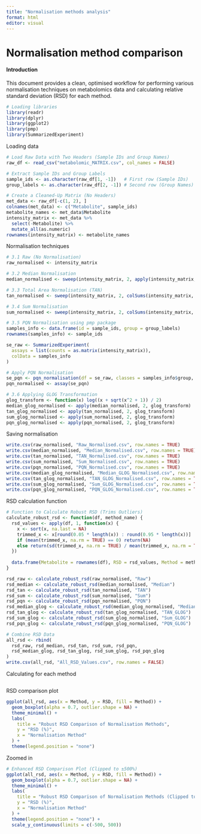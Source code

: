 ---
title: "Normalisation methods analysis"
format: html
editor: visual
---

# Normalisation method comparison

#### Introduction

This document provides a clean, optimised workflow for performing various normalisation techniques on metabolomics data and calculating relative standard deviation (RSD) for each method.

```{r}
# Loading libraries
library(readr)
library(dplyr)
library(ggplot2)
library(pmp)
library(SummarizedExperiment)

```

Loading data

```{r}
# Load Raw Data with Two Headers (Sample IDs and Group Names)
raw_df <- read_csv("metabolomic_MATRIX.csv", col_names = FALSE)

# Extract Sample IDs and Group Labels
sample_ids <- as.character(raw_df[1, -1])   # First row (Sample IDs)
group_labels <- as.character(raw_df[2, -1]) # Second row (Group Names)

# Create a Cleaned-Up Matrix (No Headers)
met_data <- raw_df[-c(1, 2), ]
colnames(met_data) <- c("Metabolite", sample_ids)
metabolite_names <- met_data$Metabolite
intensity_matrix <- met_data %>%
  select(-Metabolite) %>%
  mutate_all(as.numeric)
rownames(intensity_matrix) <- metabolite_names

```

Normalisation techniques

```{r}
# 3.1 Raw (No Normalisation)
raw_normalised <- intensity_matrix

# 3.2 Median Normalisation
median_normalised <- sweep(intensity_matrix, 2, apply(intensity_matrix, 2, median, na.rm = TRUE), "/")

# 3.3 Total Area Normalisation (TAN)
tan_normalised <- sweep(intensity_matrix, 2, colSums(intensity_matrix, na.rm = TRUE), "/")

# 3.4 Sum Normalisation
sum_normalised <- sweep(intensity_matrix, 2, colSums(intensity_matrix, na.rm = TRUE), "/")

# 3.5 PQN Normalisation using pmp package
samples_info <- data.frame(id = sample_ids, group = group_labels)
rownames(samples_info) <- sample_ids

se_raw <- SummarizedExperiment(
  assays = list(counts = as.matrix(intensity_matrix)),
  colData = samples_info
)

# Apply PQN Normalisation
se_pqn <- pqn_normalisation(df = se_raw, classes = samples_info$group, qc_label = "Cell21")
pqn_normalised <- assay(se_pqn)

# 3.6 Applying GLOG Transformation
glog_transform <- function(x) log((x + sqrt(x^2 + 1)) / 2)
median_glog_normalised <- apply(median_normalised, 2, glog_transform)
tan_glog_normalised <- apply(tan_normalised, 2, glog_transform)
sum_glog_normalised <- apply(sum_normalised, 2, glog_transform)
pqn_glog_normalised <- apply(pqn_normalised, 2, glog_transform)

```

Saving normalisation

```{r}
write.csv(raw_normalised, "Raw_Normalised.csv", row.names = TRUE)
write.csv(median_normalised, "Median_Normalised.csv", row.names = TRUE)
write.csv(tan_normalised, "TAN_Normalised.csv", row.names = TRUE)
write.csv(sum_normalised, "Sum_Normalised.csv", row.names = TRUE)
write.csv(pqn_normalised, "PQN_Normalised.csv", row.names = TRUE)
write.csv(median_glog_normalised, "Median_GLOG_Normalised.csv", row.names = TRUE)
write.csv(tan_glog_normalised, "TAN_GLOG_Normalised.csv", row.names = TRUE)
write.csv(sum_glog_normalised, "Sum_GLOG_Normalised.csv", row.names = TRUE)
write.csv(pqn_glog_normalised, "PQN_GLOG_Normalised.csv", row.names = TRUE)

```

RSD calculation function

```{r}
# Function to Calculate Robust RSD (Trims Outliers)
calculate_robust_rsd <- function(df, method_name) {
  rsd_values <- apply(df, 1, function(x) {
    x <- sort(x, na.last = NA)
    trimmed_x <- x[round(0.05 * length(x)) : round(0.95 * length(x))]
    if (mean(trimmed_x, na.rm = TRUE) == 0) return(NA)
    else return(sd(trimmed_x, na.rm = TRUE) / mean(trimmed_x, na.rm = TRUE) * 100)
  })
  
  data.frame(Metabolite = rownames(df), RSD = rsd_values, Method = method_name)
}

```

```{r}
rsd_raw <- calculate_robust_rsd(raw_normalised, "Raw")
rsd_median <- calculate_robust_rsd(median_normalised, "Median")
rsd_tan <- calculate_robust_rsd(tan_normalised, "TAN")
rsd_sum <- calculate_robust_rsd(sum_normalised, "Sum")
rsd_pqn <- calculate_robust_rsd(pqn_normalised, "PQN")
rsd_median_glog <- calculate_robust_rsd(median_glog_normalised, "Median_GLOG")
rsd_tan_glog <- calculate_robust_rsd(tan_glog_normalised, "TAN_GLOG")
rsd_sum_glog <- calculate_robust_rsd(sum_glog_normalised, "Sum_GLOG")
rsd_pqn_glog <- calculate_robust_rsd(pqn_glog_normalised, "PQN_GLOG")

# Combine RSD Data
all_rsd <- rbind(
  rsd_raw, rsd_median, rsd_tan, rsd_sum, rsd_pqn,
  rsd_median_glog, rsd_tan_glog, rsd_sum_glog, rsd_pqn_glog
)
write.csv(all_rsd, "All_RSD_Values.csv", row.names = FALSE)

```

Calculating for each method

```{r}

```

RSD comparison plot

```{r}
ggplot(all_rsd, aes(x = Method, y = RSD, fill = Method)) +
  geom_boxplot(alpha = 0.7, outlier.shape = NA) +
  theme_minimal() +
  labs(
    title = "Robust RSD Comparison of Normalisation Methods",
    y = "RSD (%)",
    x = "Normalisation Method"
  ) +
  theme(legend.position = "none")

```

Zoomed in

```{r}
# Enhanced RSD Comparison Plot (Clipped to ±500%)
ggplot(all_rsd, aes(x = Method, y = RSD, fill = Method)) +
  geom_boxplot(alpha = 0.7, outlier.shape = NA) +
  theme_minimal() +
  labs(
    title = "Robust RSD Comparison of Normalisation Methods (Clipped to ±500%)",
    y = "RSD (%)",
    x = "Normalisation Method"
  ) +
  theme(legend.position = "none") +
  scale_y_continuous(limits = c(-500, 500))

```
